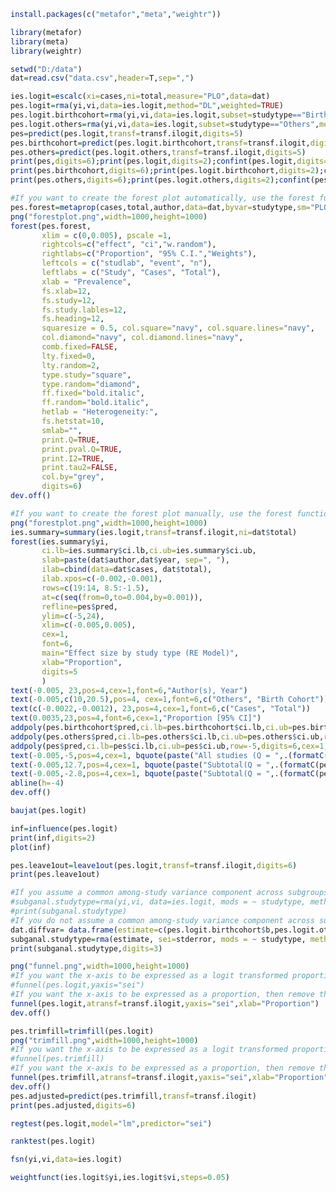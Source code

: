 ```r
install.packages(c("metafor","meta","weightr"))
```
```r
library(metafor)
library(meta)
library(weightr)
```
```r
setwd("D:/data")
dat=read.csv("data.csv",header=T,sep=",")
```
```r
ies.logit=escalc(xi=cases,ni=total,measure="PLO",data=dat)
pes.logit=rma(yi,vi,data=ies.logit,method="DL",weighted=TRUE)
pes.logit.birthcohort=rma(yi,vi,data=ies.logit,subset=studytype=="Birth cohort",method="DL")
pes.logit.others=rma(yi,vi,data=ies.logit,subset=studytype=="Others",method="DL")
pes=predict(pes.logit,transf=transf.ilogit,digits=5)
pes.birthcohort=predict(pes.logit.birthcohort,transf=transf.ilogit,digits=5)
pes.others=predict(pes.logit.others,transf=transf.ilogit,digits=5)
print(pes,digits=6);print(pes.logit,digits=2);confint(pes.logit,digits=2)
print(pes.birthcohort,digits=6);print(pes.logit.birthcohort,digits=2);confint(pes.logit.birthcohort,digits=2)
print(pes.others,digits=6);print(pes.logit.others,digits=2);confint(pes.logit.others,digits=2)
```
```r
#If you want to create the forest plot automatically, use the forest function in the meta package. Numerical values in the following code are for demonstration purposes only. You need to respecify these values according to your dataset.
pes.forest=metaprop(cases,total,author,data=dat,byvar=studytype,sm="PLO",method.tau="DL",incr=0.5,allincr=FALSE,addincr=FALSE,title="")
png("forestplot.png",width=1000,height=1000)
forest(pes.forest,
       xlim = c(0,0.005), pscale =1, 
       rightcols=c("effect", "ci","w.random"),
       rightlabs=c("Proportion", "95% C.I.","Weights"),
       leftcols = c("studlab", "event", "n"), 
       leftlabs = c("Study", "Cases", "Total"),
       xlab = "Prevalence", 
       fs.xlab=12,
       fs.study=12,
       fs.study.lables=12,
       fs.heading=12,
       squaresize = 0.5, col.square="navy", col.square.lines="navy",
       col.diamond="navy", col.diamond.lines="navy",
       comb.fixed=FALSE,
       lty.fixed=0,
       lty.random=2, 
       type.study="square",
       type.random="diamond",
       ff.fixed="bold.italic",
       ff.random="bold.italic",
       hetlab = "Heterogeneity:",
       fs.hetstat=10,
       smlab="",
       print.Q=TRUE,
       print.pval.Q=TRUE,
       print.I2=TRUE,
       print.tau2=FALSE,
       col.by="grey",
       digits=6)
dev.off()
```
```r
#If you want to create the forest plot manually, use the forest function in the metafor package. Numerical values in the following code are for demonstration purposes only. You need to respecify these values according to your dataset.
png("forestplot.png",width=1000,height=1000)
ies.summary=summary(ies.logit,transf=transf.ilogit,ni=dat$total)
forest(ies.summary$yi,
       ci.lb=ies.summary$ci.lb,ci.ub=ies.summary$ci.ub,
       slab=paste(dat$author,dat$year, sep=", "),
       ilab=cbind(data=dat$cases, dat$total),
       ilab.xpos=c(-0.002,-0.001),
       rows=c(19:14, 8.5:-1.5),
       at=c(seq(from=0,to=0.004,by=0.001)), 
       refline=pes$pred,
       ylim=c(-5,24),
       xlim=c(-0.005,0.005),
       cex=1,
       font=6,
       main="Effect size by study type (RE Model)",
       xlab="Proportion",
       digits=5
       )
text(-0.005, 23,pos=4,cex=1,font=6,"Author(s), Year")
text(-0.005,c(10,20.5),pos=4, cex=1,font=6,c("Others", "Birth Cohort"))
text(c(-0.0022,-0.0012), 23,pos=4,cex=1,font=6,c("Cases", "Total"))
text(0.0035,23,pos=4,font=6,cex=1,"Proportion [95% CI]")
addpoly(pes.birthcohort$pred,ci.lb=pes.birthcohort$ci.lb,ci.ub=pes.birthcohort$ci.ub,row=12.7,digits=6,cex=1,mlab="")
addpoly(pes.others$pred,ci.lb=pes.others$ci.lb,ci.ub=pes.others$ci.ub,row=-2.5,digits=6,cex=1,mlab="")
addpoly(pes$pred,ci.lb=pes$ci.lb,ci.ub=pes$ci.ub,row=-5,digits=6,cex=1,mlab="")
text(-0.005,-5,pos=4,cex=1, bquote(paste("All studies (Q = ",.(formatC(pes.logit$QE, digits=1, format="f")), ", df = ", .(pes.logit$k - pes.logit$p),", p = ", .(formatC(pes.logit$QEp, digits=2, format="f")), "; ", I^2, " = ",.(formatC(pes.logit$I2, digits=1, format="f")), "%",")")))
text(-0.005,12.7,pos=4,cex=1, bquote(paste("Subtotal(Q = ",.(formatC(pes.logit.birthcohort$QE, digits=1, format="f")), ", df = ", .(pes.logit.birthcohort$k - pes.logit.birthcohort$p),", p = ", .(formatC(pes.logit.birthcohort$QEp, digits=2, format="f")), "; ", I^2, " = ",.(formatC(pes.logit.birthcohort$I2, digits=1, format="f")), "%",")")))
text(-0.005,-2.8,pos=4,cex=1, bquote(paste("Subtotal(Q = ",.(formatC(pes.logit.others$QE, digits=1, format="f")),", df = ", .(pes.logit.others$k - pes.logit.others$p), ", p = ", .(formatC(pes.logit.others$QEp, digits=2, format="f")), "; ", I^2, " = ",.(formatC(pes.logit.others$I2, digits=1, format="f")), "%",")")))
abline(h=-4)
dev.off()
```
```r
baujat(pes.logit)
```
```r
inf=influence(pes.logit)
print(inf,digits=2)
plot(inf)
```
```r
pes.leave1out=leave1out(pes.logit,transf=transf.ilogit,digits=6)
print(pes.leave1out)
```
```r
#If you assume a common among-study variance component across subgroups (pool within-group estimates of tau-squared), then remove the "#" sign before the following two lines.
#subganal.studytype=rma(yi,vi, data=ies.logit, mods = ~ studytype, method="DL")
#print(subganal.studytype)
#If you do not assume a common among-study variance component across subgroups (do not pool within-group estimates of tau-squared), then remove the "#" sign before the following three lines. This is the option used by RevMan.
dat.diffvar= data.frame(estimate=c(pes.logit.birthcohort$b,pes.logit.others$b),stderror=c(pes.logit.birthcohort$se, pes.logit.others$se),studytype = c("Birth cohort","Others"), tau2=round(c(pes.logit.birthcohort$tau2, pes.logit.others$tau2),3))
subganal.studytype=rma(estimate, sei=stderror, mods = ~ studytype, method="FE", data=dat.diffvar, digits=4)
print(subganal.studytype,digits=3)
```
```r
png("funnel.png",width=1000,height=1000)
#If you want the x-axis to be expressed as a logit transformed proportion, then remove the "#" sign before the following line.
#funnel(pes.logit,yaxis="sei")
#If you want the x-axis to be expressed as a proportion, then remove the "#" sign before the following line.
funnel(pes.logit,atransf=transf.ilogit,yaxis="sei",xlab="Proportion")
dev.off()
```
```r
pes.trimfill=trimfill(pes.logit)
png("trimfill.png",width=1000,height=1000)
#If you want the x-axis to be expressed as a logit transformed proportion, then remove the "#" sign before the following line.
#funnel(pes.trimfill)
#If you want the x-axis to be expressed as a proportion, then remove the "#" sign before the following line.
funnel(pes.trimfill,atransf=transf.ilogit,yaxis="sei",xlab="Proportion",digits=6)
dev.off()
pes.adjusted=predict(pes.trimfill,transf=transf.ilogit)
print(pes.adjusted,digits=6)
```
```r
regtest(pes.logit,model="lm",predictor="sei")
```
```r
ranktest(pes.logit)
```
```r
fsn(yi,vi,data=ies.logit)
```
```r
weightfunct(ies.logit$yi,ies.logit$vi,steps=0.05)
```
